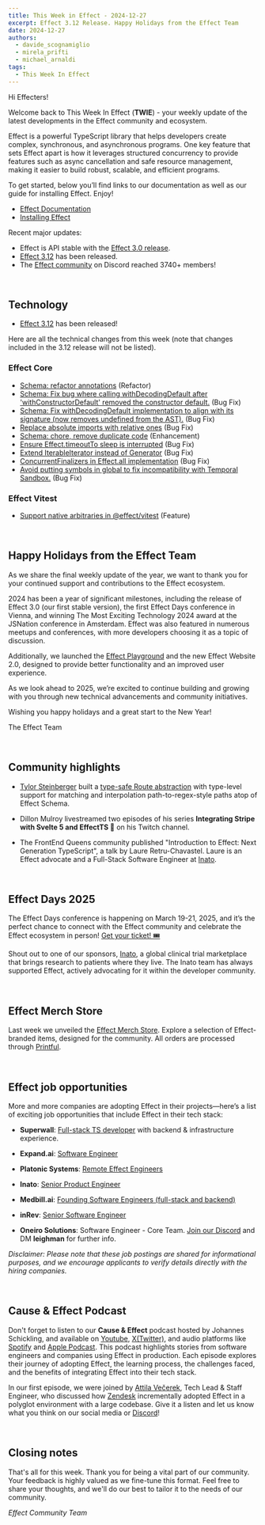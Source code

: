 ```yaml
---
title: This Week in Effect - 2024-12-27
excerpt: Effect 3.12 Release. Happy Holidays from the Effect Team
date: 2024-12-27
authors:
  - davide_scognamiglio
  - mirela_prifti
  - michael_arnaldi
tags:
  - This Week In Effect
---
```



Hi Effecters!

Welcome back to This Week In Effect (**TWIE**) - your weekly update of the latest developments in the Effect community and ecosystem.

Effect is a powerful TypeScript library that helps developers create complex, synchronous, and asynchronous programs. One key feature that sets Effect apart is how it leverages structured concurrency to provide features such as async cancellation and safe resource management, making it easier to build robust, scalable, and efficient programs.

To get started, below you’ll find links to our documentation as well as our guide for installing Effect. Enjoy!

- [Effect Documentation](/docs/getting-started/introduction/)
- [Installing Effect](/docs/getting-started/installation/)

Recent major updates:

- Effect is API stable with the [Effect 3.0 release](https://effect.website/blog/effect-3.0).
- [Effect 3.12](https://effect.website/blog/releases/effect/312) has been released.
- The [Effect community](https://discord.gg/effect-ts) on Discord reached 3740+ members!

&nbsp;
## Technology

- [Effect 3.12](https://effect.website/blog/releases/effect/312) has been released!
  <Tweet id="1871149531594674656" />

Here are all the technical changes from this week (note that changes included in the 3.12 release will not be listed).

### Effect Core
- [Schema: refactor annotations](https://github.com/Effect-TS/effect/pull/4175) (Refactor)
- [Schema: Fix bug where calling withDecodingDefault after 'withConstructorDefault' removed the constructor default.](https://github.com/Effect-TS/effect/pull/4180) (Bug Fix)
- [Schema: Fix withDecodingDefault implementation to align with its signature (now removes undefined from the AST).](https://github.com/Effect-TS/effect/pull/4181) (Bug Fix)
- [Replace absolute imports with relative ones](https://github.com/Effect-TS/effect/pull/4182) (Bug Fix)
- [Schema: chore, remove duplicate code](https://github.com/Effect-TS/effect/pull/4183) (Enhancement)
- [Ensure Effect.timeoutTo sleep is interrupted](https://github.com/Effect-TS/effect/pull/4189) (Bug Fix)
- [Extend IterableIterator instead of Generator](https://github.com/Effect-TS/effect/pull/4190) (Bug Fix)
- [ConcurrentFinalizers in Effect.all implementation](https://github.com/Effect-TS/effect/pull/4194) (Bug Fix)
- [Avoid putting symbols in global to fix incompatibility with Temporal Sandbox.](https://github.com/Effect-TS/effect/pull/4196) (Bug Fix)

### Effect Vitest
- [Support native arbitraries in @effect/vitest](https://github.com/Effect-TS/effect/pull/4173) (Feature)


&nbsp;
## Happy Holidays from the Effect Team

As we share the final weekly update of the year, we want to thank you for your continued support and contributions to the Effect ecosystem.

2024 has been a year of significant milestones, including the release of Effect 3.0 (our first stable version), the first Effect Days conference in Vienna, and winning The Most Exciting Technology 2024 award at the JSNation conference in Amsterdam. Effect was also featured in numerous meetups and conferences, with more developers choosing it as a topic of discussion.

Additionally, we launched the [Effect Playground](https://effect.website/play) and the new Effect Website 2.0, designed to provide better functionality and an improved user experience.

As we look ahead to 2025, we’re excited to continue building and growing with you through new technical advancements and community initiatives.

Wishing you happy holidays and a great start to the New Year!

The Effect Team


&nbsp;
## Community highlights

- [Tylor Steinberger](https://github.com/TylorS) built a [type-safe Route abstraction](https://github.com/TylorS/typed-route) with type-level support for matching and interpolation path-to-regex-style paths atop of Effect Schema.

- Dillon Mulroy livestreamed two episodes of his series **Integrating Stripe with Svelte 5 and EffectTS 🚀** on his Twitch channel.
  <TwitchPlayerNonInteractive video="2336322670" />

- The FrontEnd Queens community published "Introduction to Effect: Next Generation TypeScript", a talk by Laure Retru-Chavastel. Laure is an Effect advocate and a  Full-Stack Software Engineer at [Inato](https://inato.com/).

<YouTube
  id="https://youtu.be/bfQaG1fL-F0"
  title="Introduction to Effect: Next Generation TypeScript"
/>

&nbsp;
## Effect Days 2025
The Effect Days conference is happening on March 19-21, 2025, and it’s the perfect chance to connect with the Effect community and celebrate the Effect ecosystem in person! [Get your ticket! 🎟️](https://effect.website/events/effect-days)

Shout out to one of our sponsors, [Inato](https://inato.com/), a global clinical trial marketplace that brings research to patients where they live. The Inato team has always supported Effect, actively advocating for it within the developer community.

&nbsp;
## Effect Merch Store
Last week we unveiled the [Effect Merch Store](https://effect.website/merch). Explore a selection of Effect-branded items, designed for the community. All orders are processed through [Printful](https://www.printful.com/).
  <Tweet id="1868605126862385238" />

&nbsp;
## Effect job opportunities

More and more companies are adopting Effect in their projects—here’s a list of exciting job opportunities that include Effect in their tech stack:

- **Superwall**: [Full-stack TS developer](https://twitter.com/jakemor/status/1854248980454228411) with backend & infrastructure experience.

- **Expand.ai**: [Software Engineer](https://twitter.com/getexpandai/status/1858674403430854823)

- **Platonic Systems**: [Remote Effect Engineers](https://twitter.com/platonicsystems/status/1861470819861311945)

- **Inato**: [Senior Product Engineer](https://jobs.lever.co/inato/2bbbe759-d4ce-4cc4-8267-8bc998189469)

- **Medbill.ai**: [Founding Software Engineers (full-stack and backend)](https://www.linkedin.com/posts/codingtom_medbill-ai-activity-7260092522708762624-N7TH)

- **inRev**: [Senior Software Engineer](https://jobs.gusto.com/postings/inrev-llc-senior-full-stack-engineer-332c0453-fd2d-457f-b30c-f5a0e999cbc5)

- **Oneiro Solutions**: Software Engineer - Core Team. [Join our Discord](https://discord.com/channels/795981131316985866/796153351372275743) and DM **leighman** for further info.

*Disclaimer: Please note that these job postings are shared for informational purposes, and we encourage applicants to verify details directly with the hiring companies.*

&nbsp;
## Cause & Effect Podcast
Don't forget to listen to our **Cause & Effect** podcast hosted by Johannes Schickling, and available on [Youtube](https://www.youtube.com/@effect-ts), [X(Twitter)](https://x.com/EffectTS_/status/1861446144137531585), and audio platforms like [Spotify](https://open.spotify.com/episode/7Bkn7A8EXnoqWWmI0czAdz) and [Apple Podcast](https://podcasts.apple.com/us/podcast/cause-effect/id1781879869). This podcast highlights stories from software engineers and companies using Effect in production. Each episode explores their journey of adopting Effect, the learning process, the challenges faced, and the benefits of integrating Effect into their tech stack.

In our first episode, we were joined by [Attila Večerek](https://x.com/attilavecerek), Tech Lead & Staff Engineer, who discussed how [Zendesk](https://www.zendesk.com) incrementally adopted Effect in a polyglot environment with a large codebase. Give it a listen and let us know what you think on our social media or [Discord](https://discord.gg/effect-ts)!

<YouTube
  id="https://youtu.be/rNAqPHBQFEQ"
  title="Adopting Effect at Zendesk w/ Attila Večerek | Cause & Effect #1"
/>

&nbsp;
## Closing notes

That's all for this week. Thank you for being a vital part of our community. Your feedback is highly valued as we fine-tune this format. Feel free to share your thoughts, and we'll do our best to tailor it to the needs of our community.

_Effect Community Team_

